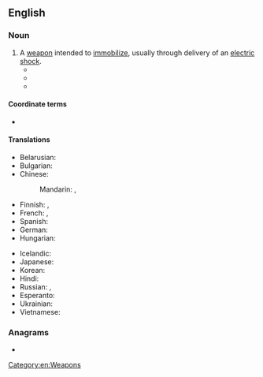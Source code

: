 ==English==
{{wikipedia}}

===Noun===
{{en-noun}}

# A [[weapon]] intended to [[immobilize]], usually through delivery of an [[electric shock]].
#* {{quote-journal
|en
|year=1946
|month=November
|author=Mark Champion
|title=Unforeseen
|magazine=Astounding Science Fiction
|volume=38
|issue=3
|page=42
|passage=Lodner tossed the '''stun gun''' on a flange between the stills and the fluxing panels.
}}
#* {{quote-journal
|en
|year=1978
|month=January
|author=
|title=The Official Moonbase Alpha Technical Notebook (advert)
|magazine=Starlog
|url=http://archive.org/details/starlog_magazine-011
|volume=2
|issue=11
|page=9
|passage=The removable pages are organized in strict military fashion and include complete data on the Commlock, '''Stun Gun''', Laser Cannon, Communications Post, Uniforms, and several fold-out blueprints of the various levels and areas of Moonbase Alpha.
}}
#* {{quote-journal
|en
|date=8 March 2014
|author=
|title=Manchester police seize stun gun disguised as iPhone
|work=BBC News
|url=http://www.bbc.co.uk/news/uk-england-manchester-26496481
|passage=A '''stun gun''' disguised as a mobile phone has been seized from a 14-year-old boy in Manchester.
}}

====Coordinate terms====
* {{l|en|taser}}

====Translations====
{{trans-top|weapon intended to immobilize}}
* Belarusian: {{t|be|электрашо́кер|m}}
* Bulgarian: {{t-needed|bg}}
* Chinese:
*: Mandarin: {{t|cmn|電擊槍}}, {{t|cmn|电击枪|tr=diànjīqiāng}}
* Finnish: {{t+|fi|etälamautin}}, {{t|fi|tyrmäysase}}
* French: {{t+|fr|foudroyeur|m}}, {{t+|fr|taser|m}}
* Spanish: {{t|es|pistola paralizante|f}}
* German: {{t+|de|Elektroschocker|m}}
* Hungarian: {{t+|hu|sokkoló}}
{{trans-mid}}
* Icelandic: {{t|is|rafbyssa|f}}
* Japanese: {{t|ja|スタンガン|tr=sutan gan}}
* Korean: {{t|ko|전기 충격기(電氣衝擊機)}}
* Hindi: {{t|hi|अचेत बंदूक}}
* Russian: {{t+|ru|электрошо́кер|m}}, {{t+|ru|та́зер|m}}
* Esperanto: {{t|eo|elektroŝoka armilo}}
* Ukrainian: {{t|uk|електрошо́кер|m}}
* Vietnamese: {{t|vi|súng gây choáng}}
{{trans-bottom}}

===Anagrams===
* {{anagrams|en|a=gnnstuu|unstung}}

[[Category:en:Weapons]]